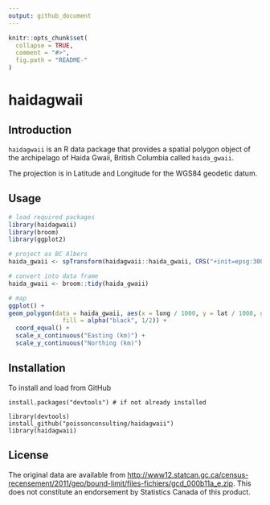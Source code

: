 ```yaml
---
output: github_document
---
```


<!-- README.md is generated from README.Rmd. Please edit that file -->

```r
knitr::opts_chunk$set(
  collapse = TRUE,
  comment = "#>",
  fig.path = "README-"
)
```

# haidagwaii

## Introduction

`haidagwaii` is an R data package that provides a spatial polygon object of the archipelago of Haida Gwaii, British Columbia called `haida_gwaii`. 

The projection is in Latitude and Longitude for the WGS84 geodetic datum.

## Usage

```r
# load required packages
library(haidagwaii)
library(broom)
library(ggplot2)

# project as BC Albers
haida_gwaii <- spTransform(haidagwaii::haida_gwaii, CRS("+init=epsg:3005"))

# convert into data frame
haida_gwaii <- broom::tidy(haida_gwaii)

# map
ggplot() +
geom_polygon(data = haida_gwaii, aes(x = long / 1000, y = lat / 1000, group = group),
               fill = alpha("black", 1/2)) +
  coord_equal() +
  scale_x_continuous("Easting (km)") +
  scale_y_continuous("Northing (km)")
```

## Installation

To install and load from GitHub
```
install.packages("devtools") # if not already installed

library(devtools)
install_github("poissonconsulting/haidagwaii")
library(haidagwaii)
```

## License

The original data are available from <http://www12.statcan.gc.ca/census-recensement/2011/geo/bound-limit/files-fichiers/gcd_000b11a_e.zip>.
This does not constitute an endorsement by Statistics Canada of this product.
